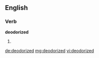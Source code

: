 ==English==

===Verb===
'''deodorized'''

# {{past of|deodorize}}

[[de:deodorized]]
[[mg:deodorized]]
[[vi:deodorized]]